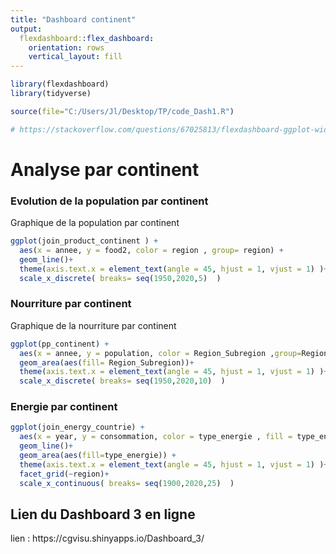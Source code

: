 ```yaml
---
title: "Dashboard continent"
output: 
  flexdashboard::flex_dashboard:
    orientation: rows
    vertical_layout: fill
---
```


```r
library(flexdashboard)
library(tidyverse)

```

```r
source(file="C:/Users/Jl/Desktop/TP/code_Dash1.R")

# https://stackoverflow.com/questions/67025813/flexdashboard-ggplot-width-to-fill-cell-width

```

# Analyse par continent

### Evolution de la population par continent

Graphique de la population par continent

```r

ggplot(join_product_continent ) + 
  aes(x = annee, y = food2, color = region , group= region) +
  geom_line()+
  theme(axis.text.x = element_text(angle = 45, hjust = 1, vjust = 1) )+
  scale_x_discrete( breaks= seq(1950,2020,5)  )


```




### Nourriture par continent

Graphique de la nourriture par continent

```r

ggplot(pp_continent) + 
  aes(x = annee, y = population, color = Region_Subregion ,group=Region_Subregion) +
  geom_area(aes(fill= Region_Subregion))+
  theme(axis.text.x = element_text(angle = 45, hjust = 1, vjust = 1) )+
  scale_x_discrete( breaks= seq(1950,2020,10)  )


```

### Energie par continent

```r


ggplot(join_energy_countrie) + 
  aes(x = year, y = consommation, color = type_energie , fill = type_energie) +
  geom_line()+
  geom_area(aes(fill=type_energie)) +
  theme(axis.text.x = element_text(angle = 45, hjust = 1, vjust = 1) )+
  facet_grid(~region)+
  scale_x_continuous( breaks= seq(1900,2020,25)  )

```

## Lien du Dashboard 3 en ligne 

lien : https://cgvisu.shinyapps.io/Dashboard_3/